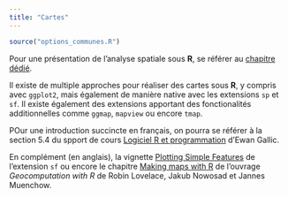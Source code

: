 ```yaml
---
title: "Cartes"
---
```


```r
source("options_communes.R")
```

<div class="notes">
Pour une présentation de l'analyse spatiale sous **R**, se référer au [chapitre dédié](analyse-spatiale.html).
</div>

Il existe de multiple approches pour réaliser des cartes sous **R**, y compris avec `ggplot2`{.pkg}, mais également de manière native avec les extensions `sp`{.pkg} et `sf`{.pkg}. Il existe également des extensions apportant des fonctionalités additionnelles comme `ggmap`{.pkg}, `mapview`{.pkg} ou encore `tmap`{.pkg}.

POur une introduction succincte en français, on pourra se référer à la section 5.4 du spport de cours [Logiciel R et programmation](http://egallic.fr/Enseignement/R/m1_stat_eco_logiciel_R.pdf) d'Ewan Gallic.

En complément (en anglais), la vignette [Plotting Simple Features](https://cran.r-project.org/web/packages/sf/vignettes/sf5.html) de l'extension `sf`{.pkg} ou encore le chapitre [Making maps with R](https://geocompr.robinlovelace.net/adv-map.html) de l'ouvrage *Geocomputation with R* de Robin Lovelace, Jakub Nowosad et Jannes Muenchow.

